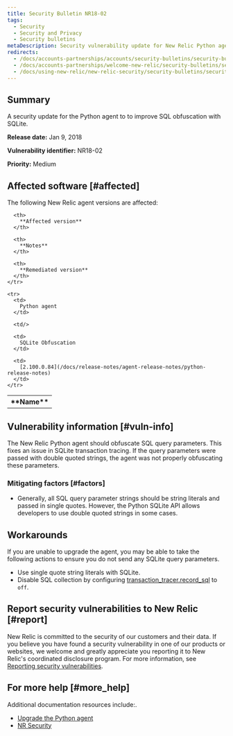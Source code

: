 ```yaml
---
title: Security Bulletin NR18-02
tags:
  - Security
  - Security and Privacy
  - Security bulletins
metaDescription: Security vulnerability update for New Relic Python agent.
redirects:
  - /docs/accounts-partnerships/accounts/security-bulletins/security-bulletin-nr18-02
  - /docs/accounts-partnerships/welcome-new-relic/security-bulletins/security-bulletin-nr18-02
  - /docs/using-new-relic/new-relic-security/security-bulletins/security-bulletin-nr18-02
---
```


## Summary

A security update for the Python agent to to improve SQL obfuscation with SQLite.

**Release date:** Jan 9, 2018

**Vulnerability identifier:** NR18-02

**Priority:** Medium

## Affected software [#affected]

The following New Relic agent versions are affected:

<table>
  <tbody>
    <tr>
      <th>
        **Name**
      </th>

      <th>
        **Affected version**
      </th>

      <th>
        **Notes**
      </th>

      <th>
        **Remediated version**
      </th>
    </tr>

    <tr>
      <td>
        Python agent
      </td>

      <td/>

      <td>
        SQLite Obfuscation
      </td>

      <td>
        [2.100.0.84](/docs/release-notes/agent-release-notes/python-release-notes)
      </td>
    </tr>
  </tbody>
</table>

## Vulnerability information [#vuln-info]

The New Relic Python agent should obfuscate SQL query parameters. This fixes an issue in SQLite transaction tracing. If the query parameters were passed with double quoted strings, the agent was not properly obfuscating these parameters.

### Mitigating factors [#factors]

* Generally, all SQL query parameter strings should be string literals and passed in single quotes. However, the Python SQLite API allows developers to use double quoted strings in some cases.

## Workarounds

If you are unable to upgrade the agent, you may be able to take the following actions to ensure you do not send any SQLite query parameters.

* Use single quote string literals with SQLite.
* Disable SQL collection by configuring [transaction_tracer.record_sql](/docs/agents/python-agent/configuration/python-agent-configuration#txn-tracer-settings) to `off`.

## Report security vulnerabilities to New Relic [#report]

New Relic is committed to the security of our customers and their data. If you believe you have found a security vulnerability in one of our products or websites, we welcome and greatly appreciate you reporting it to New Relic's coordinated disclosure program. For more information, see [Reporting security vulnerabilities](/docs/security/new-relic-security/data-privacy/reporting-security-vulnerabilities).

## For more help [#more_help]

Additional documentation resources include:.

* [Upgrade the Python agent](/docs/agents/python-agent/installation-configuration/upgrade-python-agent)
* [NR Security](https://newrelic.com/security)
